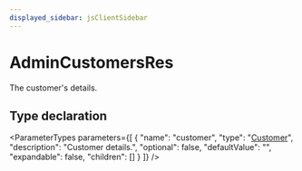 ```yaml
---
displayed_sidebar: jsClientSidebar
---
```



# AdminCustomersRes

The customer's details.

## Type declaration

<ParameterTypes parameters={[
  {
    "name": "customer",
    "type": "[Customer](../classes/internal.Customer.mdx)",
    "description": "Customer details.",
    "optional": false,
    "defaultValue": "",
    "expandable": false,
    "children": []
  }
]} />
